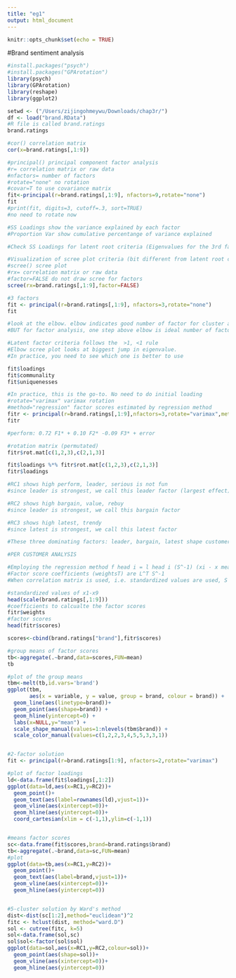 ```yaml
---
title: "eg1"
output: html_document
---
```


```r
knitr::opts_chunk$set(echo = TRUE)
```

#Brand sentiment analysis

```r
#install.packages("psych")
#install.packages("GPArotation")
library(psych)
library(GPArotation)
library(reshape)
library(ggplot2)

setwd <- ("/Users/zijingohmeywu/Downloads/chap3r/")
df <- load("brand.RData")
#R file is called brand.ratings
brand.ratings
```


```r
#cor() correlation matrix
cor(x=brand.ratings[,1:9])
```


```r
#principal() principal component factor analysis
#r= correlation matrix or raw data
#nfactors= number of factors
#rotate="none" no rotation
#covar=T to use covariance matrix
fit<-principal(r=brand.ratings[,1:9], nfactors=9,rotate="none")
fit
#print(fit, digits=3, cutoff=.3, sort=TRUE)
#no need to rotate now

#SS Loadings show the variance explained by each factor
#Proportion Var show cumulative percentange of variance explained

#Check SS Loadings for latent root criteria (Eigenvalues for the 3rd factor > 1 while that of 4th factors are <1, 3 factors are suggested ) (Note: SS Loadings are eigenvalues as wel)

```


```r
#Visualization of scree plot criteria (bit different from latent root criteria)
#scree() scree plot
#rx= correlation matrix or raw data
#factor=FALSE do not draw scree for factors
scree(rx=brand.ratings[,1:9],factor=FALSE)

#3 factors
fit <- principal(r=brand.ratings[,1:9], nfactors=3,rotate="none")
fit

#look at the elbow. elbow indicates good number of factor for cluster analysis (similarly with latent root criteria)
#BUT for factor analysis, one step above elbow is ideal number of factors (ex. 2 factor model)

#Latent factor criteria follows the  >1, <1 rule
#Elbow scree plot looks at biggest jump in eigenvalue.
#In practice, you need to see which one is better to use
```


```r
fit$loadings
fit$communality
fit$uniquenesses
```


```r
#In practice, this is the go-to. No need to do initial loading
#rotate="varimax" varimax rotation
#method="regression" factor scores estimated by regression method
fitr <- principal(r=brand.ratings[,1:9],nfactors=3,rotate="varimax",method="regression")
fitr

#perform: 0.72 F1* + 0.10 F2* -0.09 F3* + error
```


```r
#rotation matrix (permutated)
fitr$rot.mat[c(1,2,3),c(2,1,3)]

fit$loadings %*% fitr$rot.mat[c(1,2,3),c(2,1,3)]
fitr$loadings

#RC1 shows high perform, leader, serious is not fun
#since leader is strongest, we call this leader factor (largest effect)

#RC2 shows high bargain, value, rebuy
#since leader is strongest, we call this bargain factor

#RC3 shows high latest, trendy
#since latest is strongest, we call this latest factor

#These three dominating factors: leader, bargain, latest shape customer sentiment towards the brand
```


```r
#PER CUSTOMER ANALYSIS

#Employing the regression method f head i = l head i (S^-1) (xi - x mean)
#Factor score coefficients (weightsT) are L^T S^-1
#When correlation matrix is used, i.e. standardized values are used, S = R, xi - x mean = zi

#standardized values of x1-x9
head(scale(brand.ratings[,1:9]))
#coefficients to calcualte the factor scores
fitr$weights
#factor scores
head(fitr$scores)
```


```r
scores<-cbind(brand.ratings["brand"],fitr$scores)

#group means of factor scores
tb<-aggregate(.~brand,data=scores,FUN=mean)
tb

#plot of the group means
tbm<-melt(tb,id.vars='brand')
ggplot(tbm, 
       aes(x = variable, y = value, group = brand, colour = brand)) + 
  geom_line(aes(linetype=brand))+
  geom_point(aes(shape=brand)) +
  geom_hline(yintercept=0) +
  labs(x=NULL,y="mean") +
  scale_shape_manual(values=1:nlevels(tbm$brand)) +
  scale_color_manual(values=c(1,2,2,3,4,5,5,3,3,1))


#2-factor solution
fit <- principal(r=brand.ratings[1:9], nfactors=2,rotate="varimax")

#plot of factor loadings
ld<-data.frame(fit$loadings[,1:2])
ggplot(data=ld,aes(x=RC1,y=RC2))+
  geom_point()+
  geom_text(aes(label=rownames(ld),vjust=1))+
  geom_vline(aes(xintercept=0))+
  geom_hline(aes(yintercept=0))+
  coord_cartesian(xlim = c(-1,1),ylim=c(-1,1)) 


#means factor scores
sc<-data.frame(fit$scores,brand=brand.ratings$brand)
tb<-aggregate(.~brand,data=sc,FUN=mean)
#plot
ggplot(data=tb,aes(x=RC1,y=RC2))+
  geom_point()+
  geom_text(aes(label=brand,vjust=1))+
  geom_vline(aes(xintercept=0))+
  geom_hline(aes(yintercept=0))


#5-cluster solution by Ward's method
dist<-dist(sc[1:2],method="euclidean")^2
fitc <- hclust(dist, method="ward.D")
sol <- cutree(fitc, k=5)
sol<-data.frame(sol,sc)
sol$sol<-factor(sol$sol)
ggplot(data=sol,aes(x=RC1,y=RC2,colour=sol))+
  geom_point(aes(shape=sol))+
  geom_vline(aes(xintercept=0))+
  geom_hline(aes(yintercept=0))

```
